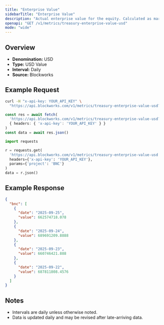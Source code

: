 ```yaml
---
title: "Enterprise Value"
sidebarTitle: "Enterprise Value"
description: "Actual enterprise value for the equity. Calculated as market cap - liabilities + assets"
openapi: "GET /v1/metrics/treasury-enterprise-value-usd"
mode: "wide"
---
```


## Overview

- **Denomination:** USD
- **Type:** USD Value
- **Interval:** Daily
- **Source:** Blockworks

## Example Request

<CodeGroup>

```bash cURL
curl -H "x-api-key: YOUR_API_KEY" \
  "https://api.blockworks.com/v1/metrics/treasury-enterprise-value-usd?project=BNC"
```

```typescript TypeScript
const res = await fetch(
  'https://api.blockworks.com/v1/metrics/treasury-enterprise-value-usd?project=BNC',
  { headers: { 'x-api-key': 'YOUR_API_KEY' } }
)
const data = await res.json()
```

```python Python
import requests

r = requests.get(
  'https://api.blockworks.com/v1/metrics/treasury-enterprise-value-usd',
  headers={'x-api-key': 'YOUR_API_KEY'},
  params={'project': 'BNC'}
)
data = r.json()
```

</CodeGroup>

## Example Response

```json
{
  "bnc": [
    {
      "date": "2025-09-25",
      "value": 662574718.078
    },
    {
      "date": "2025-09-24",
      "value": 689691209.8888
    },
    {
      "date": "2025-09-23",
      "value": 660746421.888
    },
    {
      "date": "2025-09-22",
      "value": 687811808.4576
    }
  ]
}
```

## Notes
- Intervals are daily unless otherwise noted.
- Data is updated daily and may be revised after late-arriving data.